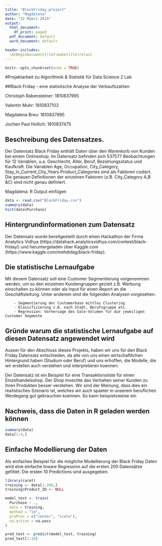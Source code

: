 ---
title: "BlackFriday_project"
author: "Magdalena"
date: "22 Maerz 2019"
output:
  html_document:
    df_print: paged
  pdf_document: default
  word_document: default

header-includes:
  \AtBeginDocument{\let\maketitle\relax}
---

```{r setup, include=FALSE}
knitr::opts_chunk$set(echo = TRUE)
```

#Projektarbeit zu Algorithmik & Statistik für Data Science 2 Lab
 
##Black Friday - eine statistische Analyse der Verkaufszahlen \n

Christoph Rabensteiner: 1810837995 \n

Valentin Muhr: 1810837102 \n

Magdalena Breu: 1810837995 \n

Jochen Paul Hollich: 1810837475 \n


## Beschreibung des Datensatzes.  

Der Datensatz Black Friday enthält Daten über den Warenkorb von Kunden bei einem Onlineshop. Im Datensatz befinden sich 537577 Beobachtungen für 12 Variablen, u.a. Geschlecht, Alter, Beruf, Beziehungsstatus und Kaufkraft. Die Variablen Age, Occupation, City_Category, Stay_In_Current_City_Years Product_Categories sind als Faktoren codiert. Die genauen Definitionen der einzelnen Faktoren (z.B. City_Category A,B &C) sind nicht genau definiert.  

Magdalena: R Output einfügen 
```{R, echo = F}
data <- read.csv("BlackFriday.csv")
summary(data)
hist(data$Purchase)
```

## Hintergrundinformationen zum Datensatz 

Der Datensatz wurde bereitgestellt durch einen Hackathon der Firma Analytics Vidhya  (https://datahack.analyticsvidhya.com/contest/black-friday/) und heruntergeladen über Kaggle.com  (https://www.kaggle.com/mehdidag/black-friday). 


## Die statistische Lernaufgabe 

Mit diesem Datensatz soll eine Customer Segmentierung vorgenommen werden, um so den einzelnen Kundengruppen gezielt z.B. Werbung einschalten zu können oder als Input für einen Report an die Geschäftsleitung. Unter anderem sind die folgenden Analysen vorgesehen:

        - Segmentierung der Customerbase mittles Clustering
        - Klassifizierung z.B. nach Stadt, Berufsgruppe etc. 
        - Regression: Vorhersage des Sale-Volumen für die jeweiligen Customer Segmente


## Gründe warum die statistische Lernaufgabe auf diesen Datensatz angewendet wird 

Ausser für den Abschluss dieses Projekts, haben wir uns für den Black Friday Datensatz entschieden, da alle von uns einen  wirtschaftlichen Hintergrund haben (Studium oder Beruf) und uns erhoffen, die Modelle, die wir erstellen auch verstehen und interpretieren koennen. 

Der Datensatz ist ein Beispiel für eine Transaktionsliste für einen Einzelhandelsshop. Der Shop moechte das Verhalten seiner Kunden zu ihren Produkten besser verstehen. Wir sind der Meinung, dass dies ein realistisches Szenario ist, welches wir auch spaeter in unserem beruflichen Werdegang gut gebrauchen koennen. So kann beispielsweise ein  


## Nachweis, dass die Daten in R geladen werden können 

```{R}
summary(data)
data[1:4,]
```

## Einfache Modellierung der Daten

Als einfaches Beispiel für die mögliche Modellierung der Black Friday Daten wird eine einfache lineare Regression auf die ersten 200 Datensätze gefittet. Die ersten 10 Predictions sind ausgegeben.

```{R,message = FALSE, warning = FALSE}
library(caret)
training <- data[1:200,]
training$Product_ID <- NULL

model_test <- train(
  Purchase ~ ., 
  data = training, 
  method = "lm", 
  preProc = c("center", "scale"),
  na.action = na.pass 
)

pred_test <- predict(model_test, training)
pred_test[1:10]

```


